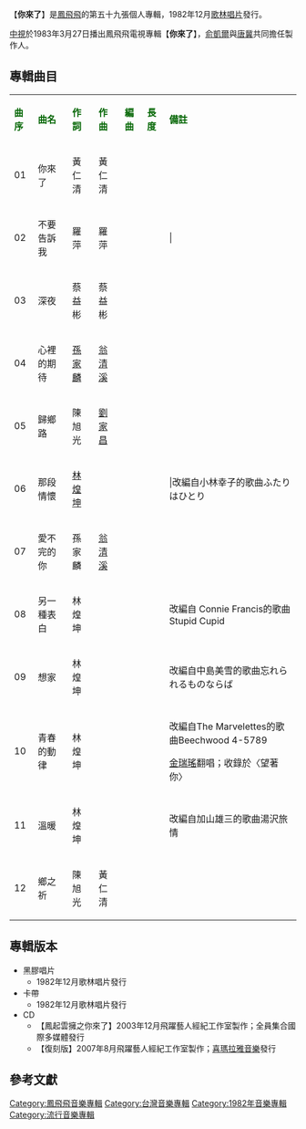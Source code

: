 {{Album infobox | <!-- See Wikipedia:WikiProject_Albums -->
|  Name        = 你來了
|  Type        = [[專輯|專輯]]
|  Artist      = [[鳳飛飛|鳳飛飛]]
|  Cover       = 
|  Released    = 1982年12月
|  Recorded    =
|  Genre       = [[流行音樂|流行音樂]]
|  Length      =
|  Label       = [[歌林唱片|歌林唱片]]
|  Producer    = 
|  編曲        = 
|  Reviews     =
|  Last album  = [[鳳飛飛台灣民謠歌謠專輯|鳳飛飛台灣民謠歌謠專輯]]<br />(1982年8月)
|  This album  = '''你來了''' <br />(1982年12月)
|  Next album  = [[出外的人|出外的人]]<br />(1983年4月)
}}

【'''你來了'''】是[[鳳飛飛|鳳飛飛]]的第五十九張個人專輯，1982年12月[[歌林唱片|歌林唱片]]發行。

[[中視|中視]]於1983年3月27日播出鳳飛飛電視專輯【'''你來了'''】，[[俞凱爾|俞凱爾]]與[[唐冀|唐冀]]共同擔任製作人。

==專輯曲目==
{| class="wikitable"
|-
| <font color=darkgreen>'''曲序'''</font> || <font color=darkgreen>'''曲名'''</font> || <font color=darkgreen>'''作詞'''</font> || <font color=darkgreen>'''作曲'''</font> || <font color=darkgreen>'''編曲'''</font>|| <font color=darkgreen>'''長度'''</font>  || <font color=darkgreen>'''備註'''</font>
|-
| 01 || 你來了 || 黃仁清 || 黃仁清 || ||  || 
|-
| 02 || 不要告訴我 || 羅萍 || 羅萍 || ||||| 
|-
| 03 || 深夜 || 蔡益彬 || 蔡益彬 || || || 
|-
| 04 || 心裡的期待 || [[孫儀|孫家麟]] || [[翁清溪|翁清溪]] ||  ||  ||
|-
| 05 || 歸鄉路 || 陳旭光 || [[劉家昌|劉家昌]] ||||  ||
|-
| 06 || 那段情懷 || [[林煌坤|林煌坤]] ||  || |||||改編自小林幸子的歌曲ふたりはひとり
|-
| 07 || 愛不完的你 || 孫家麟 || [[翁清溪|翁清溪]] ||  ||  || 
|-
| 08 || 另一種表白 || 林煌坤 ||  ||  ||||改編自 Connie Francis的歌曲Stupid Cupid
|-
| 09 || 想家 || 林煌坤 || || || ||改編自中島美雪的歌曲忘れられるものならば
|-
| 10 || 青春的動律 || 林煌坤 ||  ||  ||||改編自The Marvelettes的歌曲Beechwood 4-5789

[[金瑞瑤|金瑞瑤]]翻唱；收錄於〈望著你〉
|-
| 11 || 溫暖 || 林煌坤 ||  ||  ||||改編自加山雄三的歌曲湯沢旅情
|-
| 12 || 鄉之祈 || 陳旭光 || 黃仁清 ||  ||||
|}

== 專輯版本 ==
*黑膠唱片
**1982年12月歌林唱片發行
*卡帶
**1982年12月歌林唱片發行
*CD
**【鳳起雲擁之你來了】2003年12月飛躍藝人經紀工作室製作；全員集合國際多媒體發行
**【復刻版】2007年8月飛躍藝人經紀工作室製作；[[喜瑪拉雅音樂|喜瑪拉雅音樂]]發行

==參考文獻==
{{reflist}}
[[Category:鳳飛飛音樂專輯|Category:鳳飛飛音樂專輯]]
[[Category:台灣音樂專輯|Category:台灣音樂專輯]]
[[Category:1982年音樂專輯|Category:1982年音樂專輯]]
[[Category:流行音樂專輯|Category:流行音樂專輯]]